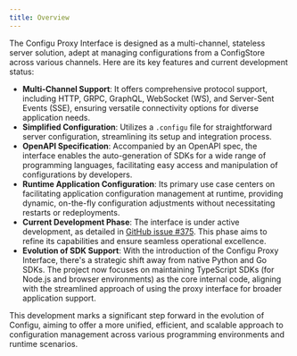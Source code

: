 ```yaml
---
title: Overview
---
```



<Construction />

The Configu Proxy Interface is designed as a multi-channel, stateless server solution, adept at managing configurations from a ConfigStore across various channels. Here are its key features and current development status:

- **Multi-Channel Support**: It offers comprehensive protocol support, including HTTP, GRPC, GraphQL, WebSocket (WS), and Server-Sent Events (SSE), ensuring versatile connectivity options for diverse application needs.
- **Simplified Configuration**: Utilizes a `.configu` file for straightforward server configuration, streamlining its setup and integration process.
- **OpenAPI Specification**: Accompanied by an OpenAPI spec, the interface enables the auto-generation of SDKs for a wide range of programming languages, facilitating easy access and manipulation of configurations by developers.
- **Runtime Application Configuration**: Its primary use case centers on facilitating application configuration management at runtime, providing dynamic, on-the-fly configuration adjustments without necessitating restarts or redeployments.
- **Current Development Phase**: The interface is under active development, as detailed in [GitHub issue #375](https://github.com/configu/configu/issues/375). This phase aims to refine its capabilities and ensure seamless operational excellence.
- **Evolution of SDK Support**: With the introduction of the Configu Proxy Interface, there's a strategic shift away from native Python and Go SDKs. The project now focuses on maintaining TypeScript SDKs (for Node.js and browser environments) as the core internal code, aligning with the streamlined approach of using the proxy interface for broader application support.

This development marks a significant step forward in the evolution of Configu, aiming to offer a more unified, efficient, and scalable approach to configuration management across various programming environments and runtime scenarios.
